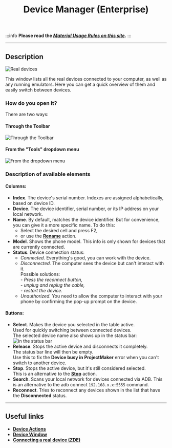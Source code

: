 ﻿---
sidebar_position: 2
title: Device Manager (Enterprise)
description: Working with connected devices.
---
:::info **Please read the [*Material Usage Rules on this site*](../Disclaimer).**
:::
_______________________________________________  
## Description
![Real devices](./assets/Device_Manager/Device_Manager_pic6.png)  

This window lists all the real devices connected to your computer, as well as any running emulators. Here you can get a quick overview of them and easily switch between devices.  

### How do you open it?  
There are two ways:  
#### Through the Toolbar  
![Through the Toolbar](./assets/Device_Manager/Device_Manager_pic2.png)  

#### From the "Tools" dropdown menu  
![From the dropdown menu](./assets/Device_Manager/Device_Manager_pic3.png)  

### Description of available elements  
#### Columns:  
- **Index**. The device's serial number. Indexes are assigned alphabetically, based on device ID.  
- **Device**. The device identifier, serial number, or its IP address on your local network.  
- **Name**. By default, matches the device identifier. But for convenience, you can give it a more specific name. To do this:  
    - Select the desired cell and press F2,  
    - or use the [**Rename**](../Android/Enterprise/action#how-to-rename-a-device) action.  
- **Model**. Shows the phone model. This info is only shown for devices that are currently connected.  
- **Status**. Device connection status:  
    - *Connected.* Everything's good, you can work with the device.  
    - *Disconnected.* The computer sees the device but can't interact with it.  
        Possible solutions:  
            - *Press the reconnect button,*  
            - *unplug and replug the cable,*  
            - *restart the device.*  
    - *Unauthorized.* You need to allow the computer to interact with your phone by confirming the pop-up prompt on the device.  

#### Buttons:  
- **Select**. Makes the device you selected in the table active.  
Used for quickly switching between connected devices.  
The selected device name also shows up in the status bar:  
![in the status bar](./assets/Device_Manager/Device_Manager_pic7.png)  
- **Release**. Stops the active device and disconnects it completely.  
The status bar line will then be empty.  
Use this to fix the **Device busy in ProjectMaker** error when you can't switch to another device.  
- **Stop**. Stops the active device, but it's still considered selected.  
This is an alternative to the [**Stop**](../Android/Enterprise/action#how-to-stop-a-device) action.  
- **Search**. Scans your local network for devices connected via ADB. This is an alternative to the adb connect `192.168.x.x:5555` command.  
- **Reconnect**. Tries to reconnect any devices shown in the list that have the **Disconnected** status.
_______________________________________________  
## Useful links  
- [**Device Actions**](../Android/Enterprise/action)  
- [**Device Window**](../pm/Interface/DeviceWindow)  
- [**Connecting a real device (ZDE)**](../Enterprise/Connection)